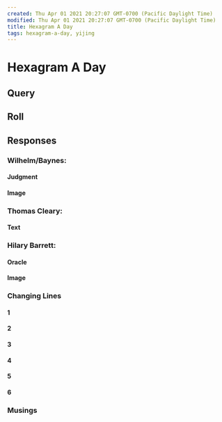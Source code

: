 ```yaml
---
created: Thu Apr 01 2021 20:27:07 GMT-0700 (Pacific Daylight Time)
modified: Thu Apr 01 2021 20:27:07 GMT-0700 (Pacific Daylight Time)
title: Hexagram A Day
tags: hexagram-a-day, yijing
---
```


# Hexagram A Day

## Query

## Roll

## Responses

### Wilhelm/Baynes:

#### Judgment

#### Image

### Thomas Cleary:

#### Text

### Hilary Barrett:

#### Oracle

#### Image

### Changing Lines

#### 1

#### 2

#### 3

#### 4

#### 5

#### 6

### Musings


